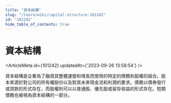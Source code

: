 ```yaml
---
title: "資本結構"
slug: "/learn/wiki/capital-structure-101242"
id: "101242"
hide_table_of_contents: true
---
```



# 資本結構

<ArticleMeta id={101242} updatedAt={'2023-09-26 13:58:54'} />
<div className='border-solid border-b border-t-0 my-4 border-[var(--ifm-color-gray-300)]' />

資本結構是企業為了融資其整體運營和增長而使用的特定的債務和股權的組合。股本來源於對公司的所有權股份以及對其未來現金流和利潤的要求。債務以債券發行或貸款的形式存在，而股權則可以以普通股、優先股或留存收益的形式存在。短期債務也被視為資本結構的一部分。
